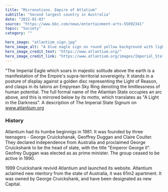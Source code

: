 ---
title: "Micronations. Empire of Atlatium"
subtitle: "Second largest country in Australia"
date: "2022-01-03"
source: "https://www.bbc.com/news/entertainment-arts-55092341"
topic: "Society"
category: "" 

hero_image: "atlantium_sign.jpg"
hero_image_alt: "A blue eagle sign on round yellow background with light blue border"
hero_image_credit_text: "https://www.atlantium.org/"
hero_image_credit_link: "https://www.atlantium.org/images/Imperial_State_Signum_x250.gif"
---

"The Imperial Eagle which soars in majestic solitude above the earth is a manifestation of the 
Empire's supra-territorial sovereignty. It stands in a posture of display against a golden disc 
representing the Light of Reason, and clasps in its talons an Empyrean Sky Ring  denoting the limitlessness 
of human potential. The full formal name of the Atlantian State occupies an arc above, 
and this is mirrored below by its motto, which translates as "A Light in the Darkness".
        A description of The Imperial State Signum on www.atlantium.org

### History

Atlantium had its humbe beginnigs in 1981. It was founded by three teenagers -
George Cruickshanak, Geoffrey Duggan and Claire Coulter. They declared independence from Australia 
and proclaimed George Cruickshank to be the head of state, with the title "Emperor 
George II". Geofrey Duggan was elected as as prime minister. The group ceased to be active in 1990.

1999 Cruickshank revivid Atlantium and launched its website. Atlantium aclaimed new nteritory from 
the state of Australia, it was 61m2 apartment. It was owned by George Cruickshank, and have been 
designated as new Capital.  